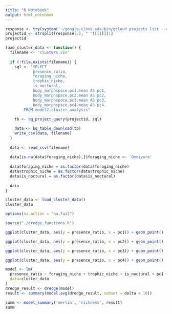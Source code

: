 ```yaml
---
title: "R Notebook"
output: html_notebook
---
```

```r
response <- try(system('~/google-cloud-sdk/bin/gcloud projects list --quiet', intern = T))
projectid <- strsplit(response[2], " ")[[1]][1]
projectid
```

```r
load_cluster_data <- function() {
  filename <- 'clusters.csv'
  
  if (!file.exists(filename)) {
    sql <- "SELECT
            presence_ratio,
            foraging_niche, 
            trophic_niche, 
            is_noctural, 
            body_morphspace.pc1.mean AS pc1, 
            body_morphspace.pc2.mean AS pc2, 
            body_morphspace.pc3.mean AS pc3, 
            body_morphspace.pc4.mean AS pc4
        FROM model2.cluster_analysis"
  
    tb <- bq_project_query(projectid, sql)

    data <- bq_table_download(tb)
    write_csv(data, filename)
  }
  
  data <- read_csv(filename)
  
  data[is.na(data$foraging_niche),]$foraging_niche <- 'Omnivore'
  
  data$foraging_niche = as.factor(data$foraging_niche)
  data$trophic_niche = as.factor(data$trophic_niche)
  data$is_noctural = as.factor(data$is_noctural)
  
  data
}
```


```r
cluster_data <- load_cluster_data()
cluster_data
```

```r
options(na.action = "na.fail") 
```

```r
source("./dredge_functions.R")
```


```r
ggplot(cluster_data, aes(y = presence_ratio, x = pc1)) + geom_point()
```
```r
ggplot(cluster_data, aes(y = presence_ratio, x = pc2)) + geom_point()
```
```r
ggplot(cluster_data, aes(y = presence_ratio, x = pc3)) + geom_point()
```
```r
ggplot(cluster_data, aes(y = presence_ratio, x = pc4)) + geom_point()
```

```r
model <- lm(
  presence_ratio ~ foraging_niche + trophic_niche + is_noctural + pc1 + pc2 + pc3 + pc4,
  data=cluster_data
)
dredge_result <- dredge(model)
result <- summary(model.avg(dredge_result, subset = delta < 10))

summ <- model_summary('merlin', 'richness', result)
summ
```


